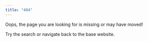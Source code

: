 ```yaml
---
title: "404"
---
```



Oops, the page you are looking for is missing or may have moved! 


Try the search or navigate back to the base website.